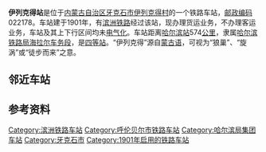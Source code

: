 {{noteTA
|1=zh-cn:始发车次; zh-hk:列車班次;
|2=zh-cn:车次; zh-hk:班次;
}}
{{Infobox China railway station
|车站名称 = 伊列克得站
|图片 = 
|图片介绍 = 
|其他名称 = 小岭子站<br>{{lang|ru|Иректэ}}<ref>{{cite book|author=Мелихов Г.В.|title= Мелихов Г.В. Белый Харбин: Середина 1920-х.|url=https://www.rp-net.ru/book/publications/melihov/Melihov-Belyy_Harbin.pdf|publisher=Русский путь|year=2003}}</ref>
|车站拼音 = Yiliekede
|英文名称 = 
|车站代码 = 57695<ref>{{cite book|title=中华人民共和国铁路车站代码（GB/T 10302-2010）|publisher=中国标准出版社|year=2010|isbn=155066140495|ignore-isbn-error=true|pages=44}}</ref>
|电报码 = 
|拼音码 = 
|车站地址 = [[内蒙古自治区|内蒙古自治区]][[呼伦贝尔市|呼伦贝尔市]][[牙克石市|牙克石市]][[乌奴耳镇|乌奴耳镇]]
|坐标 = {{coord|48.8460163|N|121.5883427|E|display=inline,title}}
|归属 = [[哈尔滨铁路局|哈尔滨铁路局]][[海拉尔车务段|海拉尔车务段]]
|线路 = [[滨洲铁路|滨洲铁路]]
|车站等级 = [[四等站_(中国大陆)|四等站]]
}}
'''伊列克得站'''是位于[[内蒙古自治区|内蒙古自治区]][[牙克石市|牙克石市]][[伊列克得村|伊列克得村]]的一个铁路车站，[[邮政编码|邮政编码]]022178。车站建于1901年，有[[滨洲铁路|滨洲铁路]]经过该站，现办理货运业务，不办理客运业务，车站及其上下行区间均未[[电气化|电气化]]。车站距离[[哈尔滨站|哈尔滨站]]574[[公里|公里]]，隶属[[哈尔滨铁路局|哈尔滨铁路局]][[海拉尔车务段|海拉尔车务段]]，是[[四等站_(中铁)|四等站]]。“伊列克得”源自[[蒙古语|蒙古语]]，可视为“狼巢”、“旋涡”或“徒步而来”之意。

== 邻近车站 ==
{{start rail box|[[File:China_Railways.svg|16px]] [[中国铁路|中国铁路]]}}
{{s-inop|[[兴安岭站|兴安岭站]]|{{站|哈尔滨}}方向}}
{{s-line|[[滨洲铁路|滨洲铁路]]<br />← 9km 伊列克得站 8km →}}
{{s-inop|[[西岭口站|西岭口站]]|{{站|满洲里}}方向}}
{{end box}}

== 参考资料 ==
{{reflist}}

{{滨洲铁路}}
{{铁路车站小作品}}
{{内蒙古小作品}}

[[Category:滨洲铁路车站|Category:滨洲铁路车站]]
[[Category:呼伦贝尔市铁路车站|Category:呼伦贝尔市铁路车站]]
[[Category:哈尔滨局集团车站|Category:哈尔滨局集团车站]]
[[Category:牙克石市|Category:牙克石市]]
[[Category:1901年启用的铁路车站|Category:1901年启用的铁路车站]]